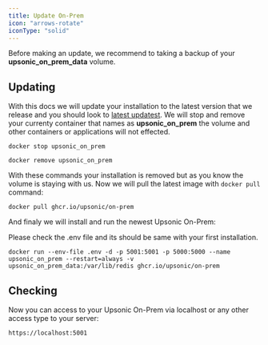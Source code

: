 ```yaml
---
title: Update On-Prem
icon: "arrows-rotate"
iconType: "solid"
---
```


<Warning>Before making an update, we recommend to taking a backup of your **upsonic_on_prem_data** volume.</Warning>


## Updating
With this docs we will update your installation to the latest version that we release and you should look to [latest updatest](https://docs.upsonic.co/on-prem/what_news). We will stop and remove your currenty container that names as **upsonic_on_prem** the volume and other containers or applications will not effected.

```console
docker stop upsonic_on_prem
```

```console
docker remove upsonic_on_prem
```

With these commands your installation is removed but as you know the volume is staying with us. Now we will pull the latest image with `docker pull` command:

```console
docker pull ghcr.io/upsonic/on-prem
```

And finaly we will install and run the newest Upsonic On-Prem:

<Warning>Please check the .env file and its should be same with your first installation.</Warning>


```console
docker run --env-file .env -d -p 5001:5001 -p 5000:5000 --name upsonic_on_prem --restart=always -v upsonic_on_prem_data:/var/lib/redis ghcr.io/upsonic/on-prem

```

## Checking
Now you can access to your Upsonic On-Prem via localhost or any other access type to your server:

```console
https://localhost:5001
```
